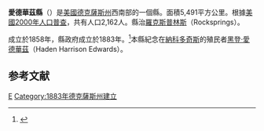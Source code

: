 {{noteTA
|T=zh-hans:爱德华兹县 (得克萨斯州);zh-hk:愛德華茲縣 (德克薩斯州);zh-tw:愛德華茲郡 (德克薩斯州);
}}

{{Otheruses|愛德華茲縣|subject=美國德克薩斯州的一個縣|other=同名的縣}}
<!--[[File:Map_of_Texas_highlighting_Edwards_County.svg|250px]]-->
{{Infobox U.S. County|
 county  = 愛德華茲縣|
 state = 德克薩斯州 |
 en county  = Edwards County|
 en state = Texas |
 seal = |
 map = Map of Texas highlighting Edwards County.svg|
 map size = 250|
 founded = 1883|
 seat = [[Rocksprings,_Texas|Rocksprings]] | 
 area = 5,491 [[square_kilometre|km²]] (2,120 [[square_mile|mi²]]) |
 area land = 5,491 km² (2,120 mi²) |
 area water = <1 km² (<1 mi²) |
 area percentage = 0.01% |
 census yr = 2000|
 pop = 2,162|
 density = <1|
 web = |
|}}
'''愛德華茲縣'''（{{lang-en|Edwards County}}）是[[美國|美國]][[德克薩斯州|德克薩斯州]]西南部的一個縣。面積5,491平方公里。根據[[美國2000年人口普查|美國2000年人口普查]]，共有人口2,162人。縣治[[羅克斯普林斯|羅克斯普林斯]]（Rocksprings）。

成立於1858年，縣政府成立於1883年。<ref>{{Cite web |url=http://www.tshaonline.org/handbook/online/articles/hce03 |title=存档副本 |accessdate=2016-03-24 |archive-date=2016-03-14 |archive-url=https://web.archive.org/web/20160314025247/https://www.tshaonline.org/handbook/online/articles/hce03 |dead-url=no }}</ref>本縣紀念在[[納科多奇斯_(德克薩斯州)|納科多奇斯]]的殖民者[[黑登·愛德華茲|黑登·愛德華茲]]（Haden Harrison Edwards）。

==参考文献==
<div class="references-small">
<references />
</div>
{{Texas-stub}}
{{Texas}}

[[Category:得克萨斯州行政区划|E]]
[[Category:1883年德克薩斯州建立|Category:1883年德克薩斯州建立]]